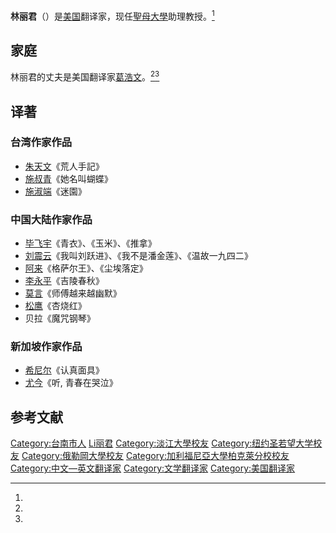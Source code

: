 {{Infobox writer
| 图像     = 
| 图像说明 = 
| 姓名     = 林丽君
| 笔名     = 
| 原名     = 
| 出生     = <!-- {{birth date and age|}} 或 {{birth year and age|}} -->
| 出生地点 = {{ROC}}[[臺南市|臺南市]][[善化區|善化區]]
| 逝世     = <!--卒年在前生年在后{{death date and age|}} 或{{death year and age| }}-->
| 逝世地点 = 
| 职业     = 翻译家
| 种族     = 汉族
| 语言     = 中文
| 母校     = [[淡江大學|淡江大學]]<br>[[聖若望大學|聖若望大學]]<br>[[俄勒岡大學|俄勒岡大學]]<br>[[加利福尼亞大學柏克萊分校|加利福尼亞大學柏克萊分校]]
| 创作时期 = 
| 体裁     = 小说
| 主题     = 
| 文学运动 = 
| 代表作   = 
| 父母     = 
| 配偶     = [[葛浩文|葛浩文]]
| 伴侣     = 
| 子女     = 
| 亲属     = 
| 受影响于 = 
| 施影响于 = 
| 奖项     = <!--  {{Awards|award= |year= |title= }} -->
| 官方网站 = <!--  {{URL|website}} -->
| 签名     =  <!--不需要加[[file:|128px]] -->
}}
'''林丽君'''（{{lang-en|Sylvia Li-chun Lin}}）是[[美国|美国]]翻译家，现任[[聖母大學|聖母大學]]助理教授。<ref name="celery"/>

==家庭==
林丽君的丈夫是美国翻译家[[葛浩文|葛浩文]]。<ref name="celery"/><ref name="cut"/>

==译著==
===台湾作家作品===
*[[朱天文|朱天文]]《荒人手記》
*[[施叔青|施叔青]]《她名叫蝴蝶》
*[[李昂_(作家)|施淑端]]《迷園》

===中国大陆作家作品===
*[[毕飞宇|毕飞宇]]《青衣》、《玉米》、《推拿》
*[[刘震云|刘震云]]《我叫刘跃进》、《我不是潘金莲》、《温故一九四二》
*[[阿来|阿来]]《格萨尔王》、《尘埃落定》
*[[李永平|李永平]]《吉陵春秋》
*[[莫言|莫言]]《师傅越来越幽默》
*[[松鹰|松鹰]]《杏烧红》
*贝拉《魔咒钢琴》

===新加坡作家作品===
*[[希尼尔|希尼尔]]《认真面具》
*[[尤今|尤今]]《听, 青春在哭泣》

==参考文献==
{{Reflist|refs=
<ref name="celery">{{cite news |author1=姜智芹 |title=葛浩文vs林丽君：翻译不是一人完成的 |url=http://www.chinawriter.com.cn/n1/2019/0425/c405057-31049516.html |accessdate=2021-01-30 |work=中国作家网 |date=2019-04-25}}</ref>
<ref name="cut">{{cite news |author1=许荻晔 |title=翻译家葛浩文：莫言对译者很体贴(组图) |url=https://news.163.com/13/1016/10/9BA4J32S00014AED.html |accessdate=2021-01-30 |work=网易 |date=2013-10-16}}</ref>
}}

{{Authority control}}
{{DEFAULTSORT:Lin林丽君}}
[[Category:台南市人|Category:台南市人]]
[[Category:林姓|Li丽君]]
[[Category:淡江大學校友|Category:淡江大學校友]]
[[Category:纽约圣若望大学校友|Category:纽约圣若望大学校友]]
[[Category:俄勒岡大學校友|Category:俄勒岡大學校友]]
[[Category:加利福尼亞大學柏克萊分校校友|Category:加利福尼亞大學柏克萊分校校友]]
[[Category:中文—英文翻译家|Category:中文—英文翻译家]]
[[Category:文学翻译家|Category:文学翻译家]]
[[Category:美国翻译家|Category:美国翻译家]]